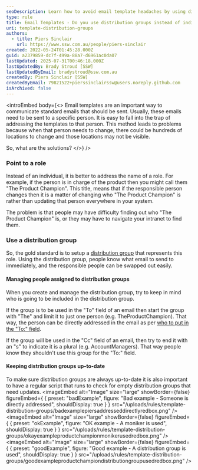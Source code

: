```yaml
---
seoDescription: Learn how to avoid email template headaches by using distribution groups instead of individual names, and discover the benefits of managing roles with ease.
type: rule
title: Email Templates - Do you use distribution groups instead of individuals?
uri: template-distribution-groups
authors:
  - title: Piers Sinclair
    url: https://www.ssw.com.au/people/piers-sinclair
created: 2022-05-24T01:45:28.000Z
guid: a2379859-dc7f-499a-88a7-d6961ac0da07
lastUpdated: 2025-07-31T00:46:18.000Z
lastUpdatedBy: Brady Stroud [SSW]
lastUpdatedByEmail: bradystroud@ssw.com.au
createdBy: Piers Sinclair [SSW]
createdByEmail: 79821522+pierssinclairssw@users.noreply.github.com
isArchived: false
---
```


<introEmbed
  body={<>
Email templates are an important way to communicate standard emails that should be sent. Usually, these emails need to be sent to a specific person. It is easy to fall into the trap of addressing the templates to that person. This method leads to problems because when that person needs to change, there could be hundreds of locations to change and those locations may not be visible.

So, what are the solutions?
  </>}
/>
### Point to a role

Instead of an individual, it is better to address the name of a role. For example, if the person is in charge of the product then you might call them "The Product Champion". This title, means that if the responsible person changes then it is a matter of changing who "The Product Champion" is rather than updating that person everywhere in your system.

The problem is that people may have difficulty finding out who "The Product Champion" is, or they may have to navigate your intranet to find them.

### Use a distribution group

So, the gold standard is to setup a [distribution group](https://docs.microsoft.com/en-us/exchange/recipients-in-exchange-online/manage-distribution-groups/manage-distribution-groups?WT.mc_id=M365-MVP-33518) that represents this role. Using the distribution group, people know what email to send to immediately, and the responsible people can be swapped out easily.

#### Managing people assigned to distribution groups

When you create and manage the distribution group, try to keep in mind who is going to be included in the distribution group.

If the group is to be used in the "To" field of an email then start the group with "The" and limit it to just one person (e.g. TheProductChampion). That way, the person can be directly addressed in the email as per [who to put in the "To:" field](/do-you-know-who-to-put-in-the-to-field).

If the group will be used in the "Cc" field of an email, then try to end it with an "s" to indicate it is a plural (e.g. AccountManagers). That way people know they shouldn't use this group for the "To:" field.

#### Keeping distribution groups up-to-date

To make sure distribution groups are always up-to-date it is also important to have a regular script that runs to check for empty distribution groups that need updates.
<imageEmbed
  alt="Image"
  size="large"
  showBorder={false}
  figureEmbed={ {
    preset: "badExample",
    figure: "Bad example - Someone is directly addressed",
    shouldDisplay: true
  } }
  src="/uploads/rules/template-distribution-groups/badexamplepiersaddresseddirectlyredbox.png"
/>
<imageEmbed
  alt="Image"
  size="large"
  showBorder={false}
  figureEmbed={ {
    preset: "okExample",
    figure: "OK example - A moniker is used",
    shouldDisplay: true
  } }
  src="/uploads/rules/template-distribution-groups/okayexampleproductchampionmonikerusedredbox.png"
/>
<imageEmbed
  alt="Image"
  size="large"
  showBorder={false}
  figureEmbed={ {
    preset: "goodExample",
    figure: "Good example - A distribution group is used",
    shouldDisplay: true
  } }
  src="/uploads/rules/template-distribution-groups/goodexampleproductchampiondistributiongroupusedredbox.png"
/>
